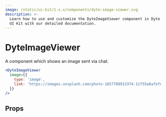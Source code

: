 ```yaml
---
image: /static/ui-kit/1.x.x/components/dyte-image-viewer.svg
description: >-
  Learn how to use and customize the DyteImageViewer component in Dyte's React
  UI Kit with our detailed documentation.
---
```


# DyteImageViewer

A component which shows an image sent via chat.

```jsx live
<DyteImageViewer
  image={{
    type: 'image',
    link: 'https://images.unsplash.com/photo-1657788913374-11f55e6afefe?ixlib=rb-1.2.1&ixid=MnwxMjA3fDB8MHxwaG90by1wYWdlfHx8fGVufDB8fHx8&auto=format&fit=crop&w=1636&q=80',
  }}
/>
```

## Props

<PropsTable of="dyte-image-viewer" />

<head>
  <title>React UI Kit DyteImageViewer</title>
</head>
